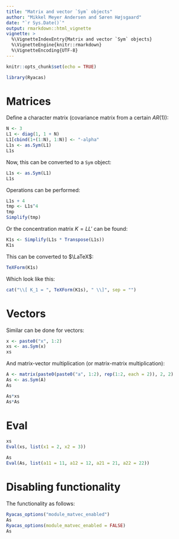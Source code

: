 ```yaml
---
title: "Matrix and vector `Sym` objects"
author: "Mikkel Meyer Andersen and Søren Højsgaard"
date: "`r Sys.Date()`"
output: rmarkdown::html_vignette
vignette: >
  %\VignetteIndexEntry{Matrix and vector `Sym` objects}
  %\VignetteEngine{knitr::rmarkdown}
  %\VignetteEncoding{UTF-8}
---
```


```r
knitr::opts_chunk$set(echo = TRUE)
```

```r
library(Ryacas)
```

# Matrices

Define a character matrix (covariance matrix from a certain $AR(1)$):

```r
N <- 3
L1 <- diag(1, 1 + N)
L1[cbind(1+(1:N), 1:N)] <- "-alpha"
L1s <- as.Sym(L1)
L1s
```

Now, this can be converted to a `Sym` object:

```r
L1s <- as.Sym(L1)
L1s
```

Operations can be performed:

```r
L1s + 4
tmp <- L1s^4
tmp
Simplify(tmp)
```


Or the concentration matrix $K=L L'$ can be found:

```r
K1s <- Simplify(L1s * Transpose(L1s))
K1s
```

This can be converted to $\LaTeX$:

```r
TeXForm(K1s)
```

Which look like this:

```r
cat("\\[ K_1 = ", TeXForm(K1s), " \\]", sep = "")
```

# Vectors

Similar can be done for vectors:

```r
x <- paste0("x", 1:2)
xs <- as.Sym(x)
xs
```

And matrix-vector multiplication (or matrix-matrix multiplication):

```r
A <- matrix(paste0(paste0("a", 1:2), rep(1:2, each = 2)), 2, 2)
As <- as.Sym(A)
As
```

```r
As*xs
As*As
```

# Eval

```r
xs
Eval(xs, list(x1 = 2, x2 = 3))
```

```r
As
Eval(As, list(a11 = 11, a12 = 12, a21 = 21, a22 = 22))
```

# Disabling functionality

The functionality as follows:

```r
Ryacas_options("module_matvec_enabled")
As
Ryacas_options(module_matvec_enabled = FALSE)
As
```


 
